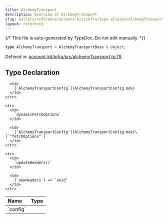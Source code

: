 ```yaml
---
title: AlchemyTransport
description: Overview of AlchemyTransport
slug: wallets/reference/account-kit/infra/type-aliases/AlchemyTransport
layout: reference
---
```


{/* This file is auto-generated by TypeDoc. Do not edit manually. */}

```ts
type AlchemyTransport = AlchemyTransportBase & object;
```

Defined in: [account-kit/infra/src/alchemyTransport.ts:79](https://github.com/alchemyplatform/aa-sdk/blob/153785ddc87beb160382c2bae7dbafa4a66ade9a/account-kit/infra/src/alchemyTransport.ts#L79)

## Type Declaration

<table>
  <thead>
    <tr>
      <th align="left">Name</th>
      <th align="left">Type</th>
    </tr>
  </thead>

  <tbody>
    <tr>
      <td>
        `config`
      </td>

      <td>
        [`AlchemyTransportConfig`](AlchemyTransportConfig.mdx)
      </td>
    </tr>

    <tr>
      <td>
        `dynamicFetchOptions`
      </td>

      <td>
        [`AlchemyTransportConfig`](AlchemyTransportConfig.mdx)\[`"fetchOptions"`]
      </td>
    </tr>

    <tr>
      <td>
        `updateHeaders()`
      </td>

      <td>
        (`newHeaders`) => `void`
      </td>
    </tr>

  </tbody>
</table>
